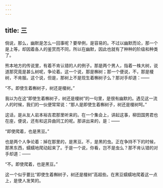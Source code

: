 ```yaml
---
---
---
```

title: 三
---



倘说，那么，幽默是怎么一回事呢？要举例，是容易的。不过以幽默而论，那一个是上等，却因着各人的鉴赏而不同，所以在幽默，因此也就有了种种的阶级和种类了。

熊本地方的传说里，有着不肯认错的人的例子。那是两个男人，指着一株大树，说道那究竟是甚么树呢，争论着。这一个说，那是槲树；那一个便说，不，那是榎树，不肯服。这个说，但是，那树上不是现生着槲树子么？那对手却道：——

“不。即使生着槲树子，树还是榎树。”

我以为在这“即使生着槲树子，树还是榎树”的一句里，是很有幽默的。遇见这一流人的时候，我们的一伙便常常说：“那人是即使生着槲树子，树还是榎树呵。”

这话，是从友人岩本裕吉君那里听来的。在一个集会上，讲起这事，柳田国男君也在座，便说，还有和这异曲同工的呢。那讲出来的，是：——

“即使爬着，也是黑豆。”

也是两个人争论着：掉在那里的，是黑豆。不，是黑的虫。正在争持不下的时候，那黑东西，蠕蠕地爬动起来了。于是一个说，你看，岂不是虫么？那不肯认错的对手却道：——

“不。即使爬着，也是黑豆。”

这一个似乎要比“即使生着槲树子，树还是榎树”高超些。在黑豆蠕蠕地爬着这一点上，是使人发笑的。